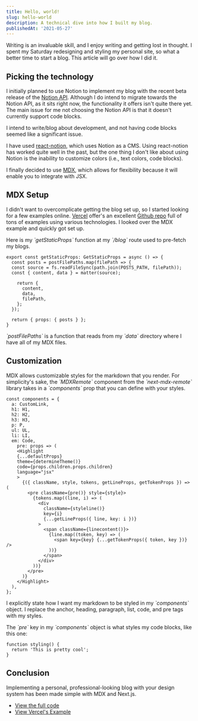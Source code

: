 ```yaml
---
title: Hello, world!
slug: hello-world
description: A technical dive into how I built my blog.
publishedAt: '2021-05-27'
---
```


Writing is an invaluable skill, and I enjoy writing and getting lost in thought. I spent my Saturday redesigning and styling my personal site, so what a better time to start a blog. This article will go over how I did it.

## Picking the technology

I initially planned to use Notion to implement my blog with the recent beta release of the [Notion API](https://developers.notion.com/). Although I do intend to migrate towards the Notion API, as it sits right now, the functionality it offers isn't quite there yet. The main issue for me not choosing the Notion API is that it doesn't currently support code blocks.

I intend to write/blog about development, and not having code blocks seemed like a significant issue.

I have used [react-notion](https://github.com/splitbee/react-notion), which uses Notion as a CMS. Using react-notion has worked quite well in the past, but the one thing I don't like about using Notion is the inability to customize colors (i.e., text colors, code blocks).

I finally decided to use [MDX](https://mdxjs.com/), which allows for flexibility because it will enable you to integrate with JSX.

## MDX Setup

I didn't want to overcomplicate getting the blog set up, so I started looking for a few examples online. [Vercel](https://vercel.com) offer's an excellent [Github repo](https://github.com/vercel/next.js/tree/canary/examples) full of tons of examples using various technologies. I looked over the MDX example and quickly got set up.

Here is my _\`getStaticProps\`_ function at my _\`/blog\`_ route used to pre-fetch my blogs.

```
export const getStaticProps: GetStaticProps = async () => {
  const posts = postFilePaths.map(filePath => {
  const source = fs.readFileSync(path.join(POSTS_PATH, filePath));
  const { content, data } = matter(source);

    return {
      content,
      data,
      filePath,
    };
  });

  return { props: { posts } };
}
```

_\`postFilePaths\`_ is a function that reads from my _\`data\`_ directory where I
have all of my MDX files.

## Customization

MDX allows customizable styles for the markdown that you render. For simplicity's sake, the _\`MDXRemote\`_ component from the _\`next-mdx-remote\`_ library takes in a _\`components\`_ prop that you can define with your styles.

```
const components = {
  a: CustomLink,
  h1: H1,
  h2: H2,
  h3: H3,
  p: P,
  ul: UL,
  li: LI,
  em: Code,
	pre: props => (
	<Highlight
	{...defaultProps}
    theme={determineTheme()}
    code={props.children.props.children}
    language="jsx"
    >
      {({ className, style, tokens, getLineProps, getTokenProps }) => (
        <pre className={pre()} style={style}>
          {tokens.map((line, i) => (
            <div
              className={styleline()}
              key={i}
              {...getLineProps({ line, key: i })}
            >
              <span className={linecontent()}>
                {line.map((token, key) => (
                  <span key={key} {...getTokenProps({ token, key })} />
                ))}
              </span>
            </div>
          ))}
        </pre>
      )}
    </Highlight>
  ),
};
```

I explicitly state how I want my markdown to be styled in my _\`components\`_ object. I replace the anchor, heading, paragraph, list, code, and pre tags with my styles.

The _\`pre\`_ key in my _\`components\`_ object is what styles my code blocks, like this one:

```
function styling() {
  return 'This is pretty cool';
}
```

## Conclusion

Implementing a personal, professional-looking blog with your design system has been made simple with MDX and Next.js.

- [View the full code](https://github.com/0x6A6471/0x6A6471)
- [View Vercel's Example](https://github.com/vercel/next.js/tree/canary/examples/mdx-remote)
